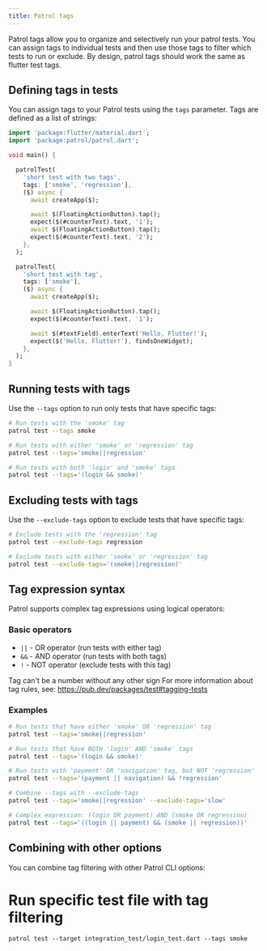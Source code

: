 ```yaml
---
title: Patrol tags
---
```


Patrol tags allow you to organize and selectively run your patrol tests. You can assign tags to individual tests and then use those tags to filter which tests to run or exclude.
By design, patrol tags should work the same as flutter test tags.

## Defining tags in tests

You can assign tags to your Patrol tests using the `tags` parameter. Tags are defined as a list of strings:

```dart title="integration_test/example_test.dart"
import 'package:flutter/material.dart';
import 'package:patrol/patrol.dart';

void main() {

  patrolTest(
    'short test with two tags',
    tags: ['smoke', 'regression'],
    ($) async {
      await createApp($);

      await $(FloatingActionButton).tap();
      expect($(#counterText).text, '1');
      await $(FloatingActionButton).tap();
      expect($(#counterText).text, '2');
    },
  );

  patrolTest(
    'short test with tag',
    tags: ['smoke'],
    ($) async {
      await createApp($);

      await $(FloatingActionButton).tap();
      expect($(#counterText).text, '1');

      await $(#textField).enterText('Hello, Flutter!');
      expect($('Hello, Flutter!'), findsOneWidget);
    },
  );
}
```

## Running tests with tags

Use the `--tags` option to run only tests that have specific tags:

```bash
# Run tests with the 'smoke' tag
patrol test --tags smoke

# Run tests with either 'smoke' or 'regression' tag
patrol test --tags='smoke||regression'

# Run tests with both 'login' and 'smoke' tags
patrol test --tags='(login && smoke)'
```

## Excluding tests with tags

Use the `--exclude-tags` option to exclude tests that have specific tags:

```bash
# Exclude tests with the 'regression' tag
patrol test --exclude-tags regression

# Exclude tests with either 'smoke' or 'regression' tag
patrol test --exclude-tags='(smoke||regression)'
```

## Tag expression syntax

Patrol supports complex tag expressions using logical operators:

### Basic operators

- `||` - OR operator (run tests with either tag)
- `&&` - AND operator (run tests with both tags)
- `!` - NOT operator (exclude tests with this tag)

<Warning>Tag can't be a number without any other sign</Warning>
For more information about tag rules, see: https://pub.dev/packages/test#tagging-tests

### Examples

```bash
# Run tests that have either 'smoke' OR 'regression' tag
patrol test --tags='smoke||regression'

# Run tests that have BOTH 'login' AND 'smoke' tags
patrol test --tags='(login && smoke)'

# Run tests with 'payment' OR 'navigation' tag, but NOT 'regression'
patrol test --tags='(payment || navigation) && !regression'

# Combine --tags with --exclude-tags
patrol test --tags='smoke||regression' --exclude-tags='slow'

# Complex expression: (login OR payment) AND (smoke OR regression)
patrol test --tags='((login || payment) && (smoke || regression))'
```

## Combining with other options

You can combine tag filtering with other Patrol CLI options:

# Run specific test file with tag filtering
```
patrol test --target integration_test/login_test.dart --tags smoke
```
